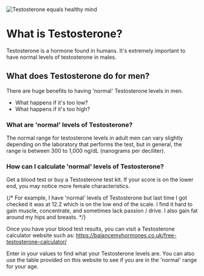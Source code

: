 ![Testosterone equals healthy mind](/testosterone/testosterone.png)

# What is Testosterone?

Testosterone is a hormone found in humans. It's extremely important to have normal levels of testosterone in males.

## What does Testosterone do for men?

There are huge benefits to having 'normal' Testosterone levels in men.

- What happens if it's too low?
- What happens if it's too high?

### What are 'normal' levels of Testosterone?

The normal range for testosterone levels in adult men can vary slightly depending on the laboratory that performs the test, but in general, the range is between 300 to 1,000 ng/dL (nanograms per deciliter).

### How can I calculate 'normal' levels of Testosterone?

Get a blood test or buy a Testosterone test kit. If your score is on the lower end, you may notice more female characteristics. 

{/* For example, I have 'normal' levels of Testosterone but last time I got checked it was at 12.2 which is on the low end of the scale. I find it hard to gain muscle, concentrate, and sometimes lack passion / drive. I also gain fat around my hips and breasts. */}

Once you have your blood test results, you can visit a Testosterone calculator website such as: 
https://balancemyhormones.co.uk/free-testosterone-calculator/

Enter in your values to find what your Testosterone levels are. You can also use the table provided on this website to see if you are in the 'normal' range for your age.